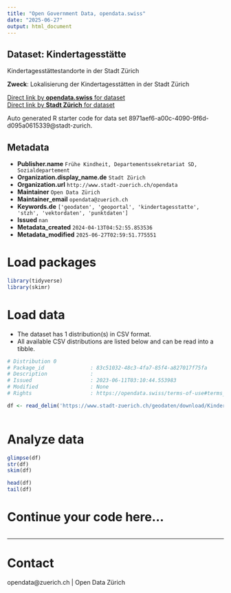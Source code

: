 ```yaml
---
title: "Open Government Data, opendata.swiss"
date: "2025-06-27"
output: html_document
---
```


## Dataset: Kindertagesstätte

Kindertagesstättestandorte in der Stadt Zürich

**Zweck**: Lokalisierung der Kindertagesstätten in der Stadt Zürich

[Direct link by **opendata.swiss** for dataset](https://opendata.swiss/de/dataset/kindertagesstatte)<br>
[Direct link by **Stadt Zürich** for dataset](https://data.stadt-zuerich.ch/dataset/geo_kindertagesstaette)

Auto generated R starter code for data set 8971aef6-a00c-4090-9f6d-d095a0615339@stadt-zurich.

## Metadata

- **Publisher.name** `Frühe Kindheit, Departementssekretariat SD, Sozialdepartement`
- **Organization.display_name.de** `Stadt Zürich`
- **Organization.url** `http://www.stadt-zuerich.ch/opendata`
- **Maintainer** `Open Data Zürich`
- **Maintainer_email** `opendata@zuerich.ch`
- **Keywords.de** `['geodaten', 'geoportal', 'kindertagesstatte', 'stzh', 'vektordaten', 'punktdaten']`
- **Issued** `nan`
- **Metadata_created** `2024-04-13T04:52:55.853536`
- **Metadata_modified** `2025-06-27T02:59:51.775551`


# Load packages

```r

library(tidyverse)
library(skimr)

```

# Load data

-   The dataset has 1 distribution(s) in CSV format.
-   All available CSV distributions are listed below and can be read into a tibble.

```r

# Distribution 0
# Package_id               : 83c51032-48c3-4fa7-85f4-a827017f75fa
# Description              : 
# Issued                   : 2023-06-11T03:10:44.553983
# Modified                 : None
# Rights                   : https://opendata.swiss/terms-of-use#terms_open

df <- read_delim('https://www.stadt-zuerich.ch/geodaten/download/Kindertagesstaette?format=10008')



```

# Analyze data

```r

glimpse(df)
str(df)
skim(df)

head(df)
tail(df)

```

# Continue your code here...

```r

```

------------------------------------------------------------------------

# Contact

opendata@zuerich.ch | Open Data Zürich

